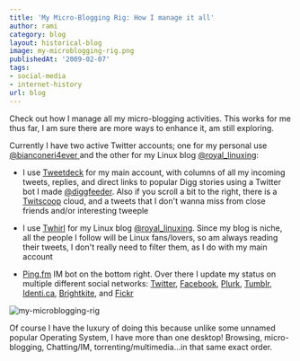 ```yaml
---
title: 'My Micro-Blogging Rig: How I manage it all'
author: rami
category: blog
layout: historical-blog
image: my-microblogging-rig.png
publishedAt: '2009-02-07'
tags:
- social-media
- internet-history
url: blog
---
```


Check out how I manage all my micro-blogging activities. This works for me thus far, I am sure there are more ways to enhance it, am still exploring.

Currently I have two active Twitter accounts; one for my personal use [@bianconeri4ever ](http://www.twitter.com/bianconeri4ever) and the other for my Linux blog [@royal_linuxing](http://www.twitter.com/royal_linuxing):

- I use [Tweetdeck](http://www.tweetdeck.com) for my main account, with columns of all my incoming tweets, replies, and direct links to popular Digg stories using a Twitter bot I made [@diggfeeder](http://www.twitter.com/diggfeeder).  Also if you scroll a bit to the right, there is a [Twitscoop](http://www.twitscoop.com/) cloud, and a tweets that I don't wanna miss from close friends and/or interesting tweeple

- I use [Twhirl](http://twhirl.org) for my Linux blog [@royal_linuxing](http://www.twitter.com/royal_linuxing). Since my blog is niche, all the people I follow will be Linux fans/lovers, so am always reading their tweets, I don't really need to filter them, as I do with my main account

- [Ping.fm](http://ping.fm) IM bot on the bottom right. Over there I update my status on multiple different social networks: [Twitter](http://www.twitter.com/bianconeri4ever), [Facebook](http://www.facebook.com/profile.php?id=530835351&ref=profile), [Plurk](http://www.plurk.com/bianconeri4ever), [Tumblr](http://bianconeri4ever.tumblr.com), [Identi.ca](http://identi.ca/bianconeri4ever), [Brightkite](http://brightkite.com/people/bianconeri4ever), and [Fickr](http://www.flickr.com/photos/22663008@N04/)

![my-microblogging-rig](/assets/images/content/blog/my-microblogging-rig.png)

Of course I have the luxury of doing this because unlike some unnamed popular Operating System, I have more than one desktop! Browsing, micro-blogging, Chatting/IM, torrenting/multimedia…in that same exact order.
